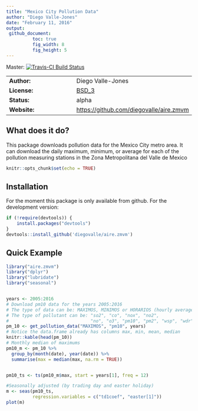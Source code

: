 ```yaml
---
title: "Mexico City Pollution Data"
author: "Diego Valle-Jones"
date: "February 11, 2016"
output: 
 github_document:
          toc: true
          fig_width: 8
          fig_height: 5
---
```


Master: [![Travis-CI Build Status](https://travis-ci.org/diegovalle/aire.zmvm.svg?branch=master)](https://travis-ci.org/diegovalle/aire.zmvm) 

|              |          |
|--------------|---------------|
| __Author:__ | Diego Valle-Jones |
| __License:__ | [BSD_3](https://opensource.org/licenses/BSD-3-Clause) |
| __Status:__ | alpha |
| __Website:__ | [https://github.com/diegovalle/aire.zmvm](https://github.com/diegovalle/aire.zmvm) |


## What does it do?

This package downloads pollution data for the Mexico City metro area. It can download the daily maximum, minimum, or average for each of the pollution measuring stations in the Zona Metropolitana del Valle de Mexico


```r
knitr::opts_chunk$set(echo = TRUE)
```

## Installation

For the moment this package is only available from github. For the development version:

```r
if (!require(devtools)) {
    install.packages("devtools")
}
devtools::install_github('diegovalle/aire.zmvm')
```

## Quick Example

```r
library("aire.zmvm")
library("dplyr")
library("lubridate")
library("seasonal")


years <- 2005:2016
# Download pm10 data for the years 2005:2016
# The type of data can be: MAXIMOS, MINIMOS or HORARIOS (hourly average)
# The type of pollutant can be: "so2", "co", "nox", "no2",
#                               "no", "o3", "pm10", "pm2", "wsp", "wdr", "tmp", "rh"
pm_10 <- get_pollution_data("MAXIMOS", "pm10", years)
# Notice the data.frame already has columns max, min, mean, median
knitr::kable(head(pm_10))
# Monthly median of maximums
pm10_m <- pm_10 %>%
  group_by(month(date), year(date)) %>%
  summarise(max = median(max, na.rm = TRUE))


pm10_ts <- ts(pm10_m$max, start = years[1], freq = 12)

#Seasonally adjusted (by trading day and easter holiday)
m <- seas(pm10_ts,
          regression.variables = c("td1coef", "easter[1]"))
plot(m)
```
